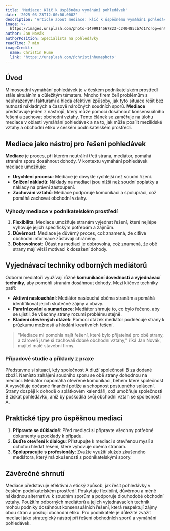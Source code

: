 ```yaml
---
title: 'Mediace: Klíč k úspěšnému vymáhání pohledávek'
date: '2025-03-23T12:00:00.000Z'
description: 'Article about mediace: klíč k úspěšnému vymáhání pohledávek'
image: >-
  https://images.unsplash.com/photo-1499914567823-c240485cb7d1?crop=entropy&cs=tinysrgb&fit=max&fm=jpg&ixid=M3w3MjA5MjJ8MHwxfHJhbmRvbXx8fHx8fHx8fDE3NDMwMjQyNDV8&ixlib=rb-4.0.3&q=80&w=1080
author: Jan Novák
authorPosition: Specialista na pohledávky
readTime: 7 min
imageCredit:
  name: Christin Hume
  link: 'https://unsplash.com/@christinhumephoto'
---
```

## Úvod

Mimosoudní vymáhání pohledávek je v českém podnikatelském prostředí stále aktuálním a důležitým tématem. Mnoho firem čelí problémům s neuhrazenými fakturami a hledá efektivní způsoby, jak tyto situace řešit bez nutnosti nákladných a časově náročných soudních sporů. **Mediace** představuje jeden z nástrojů, který může pomoci dosáhnout konsensuálního řešení a zachovat obchodní vztahy. Tento článek se zaměřuje na úlohu mediace v oblasti vymáhání pohledávek a na to, jak může posílit mezilidské vztahy a obchodní etiku v českém podnikatelském prostředí.

## Mediace jako nástroj pro řešení pohledávek

**Mediace** je proces, při kterém neutrální třetí strana, mediátor, pomáhá stranám sporu dosáhnout dohody. V kontextu vymáhání pohledávek mediace umožňuje:

- **Urychlení procesu**: Mediace je obvykle rychlejší než soudní řízení.
- **Snížení nákladů**: Náklady na mediaci jsou nižší než soudní poplatky a náklady na právní zastoupení.
- **Zachování vztahů**: Mediace podporuje komunikaci a spolupráci, což pomáhá zachovat obchodní vztahy.

### Výhody mediace v podnikatelském prostředí

1. **Flexibilita**: Mediace umožňuje stranám vyjednat řešení, které nejlépe vyhovuje jejich specifickým potřebám a zájmům.
2. **Důvěrnost**: Mediace je důvěrný proces, což znamená, že citlivé obchodní informace zůstávají chráněny.
3. **Dobrovolnost**: Účast na mediaci je dobrovolná, což znamená, že obě strany mají větší motivaci k dosažení dohody.

## Vyjednávací techniky odborných mediátorů

Odborní mediátoři využívají různé **komunikační dovednosti a vyjednávací techniky**, aby pomohli stranám dosáhnout dohody. Mezi klíčové techniky patří:

- **Aktivní naslouchání**: Mediátor naslouchá oběma stranám a pomáhá identifikovat jejich skutečné zájmy a obavy.
- **Parafrázování a sumarizace**: Mediátor shrnuje to, co bylo řečeno, aby se ujistil, že všechny strany rozumí problému stejně.
- **Kladení otevřených otázek**: Pomocí otázek mediátor podněcuje strany k průzkumu možností a hledání kreativních řešení.

> "Mediace mi pomohla najít řešení, které bylo přijatelné pro obě strany, a zároveň jsme si zachovali dobré obchodní vztahy," říká Jan Novák, majitel malé stavební firmy.

### Případové studie a příklady z praxe

Představme si situaci, kdy společnost A dluží společnosti B za dodané zboží. Namísto zahájení soudního sporu se obě strany dohodnou na mediaci. Mediátor napomáhá otevřené komunikaci, během které společnost A vysvětluje dočasné finanční potíže a schopnost postupného splácení. Strany dospějí k dohodě o splátkovém kalendáři, což umožňuje společnosti B získat pohledávku, aniž by poškodila svůj obchodní vztah se společností A.

## Praktické tipy pro úspěšnou mediaci

1. **Připravte se důkladně**: Před mediací si připravte všechny potřebné dokumenty a podklady k případu.
2. **Buďte otevření k dialogu**: Přistupujte k mediaci s otevřenou myslí a ochotou hledat řešení, které vyhovuje oběma stranám.
3. **Spolupracujte s profesionály**: Zvažte využití služeb zkušeného mediátora, který má zkušenosti s podnikatelskými spory.

## Závěrečné shrnutí

Mediace představuje efektivní a etický způsob, jak řešit pohledávky v českém podnikatelském prostředí. Poskytuje flexibilní, důvěrnou a méně nákladnou alternativu k soudním sporům a podporuje dlouhodobé obchodní vztahy. Použitím odborných mediátorů a jejich vyjednávacích technik mohou podniky dosáhnout konsensuálních řešení, která respektují zájmy obou stran a posilují obchodní etiku. Pro podnikatele je důležité zvážit mediaci jako strategický nástroj při řešení obchodních sporů a vymáhání pohledávek.
